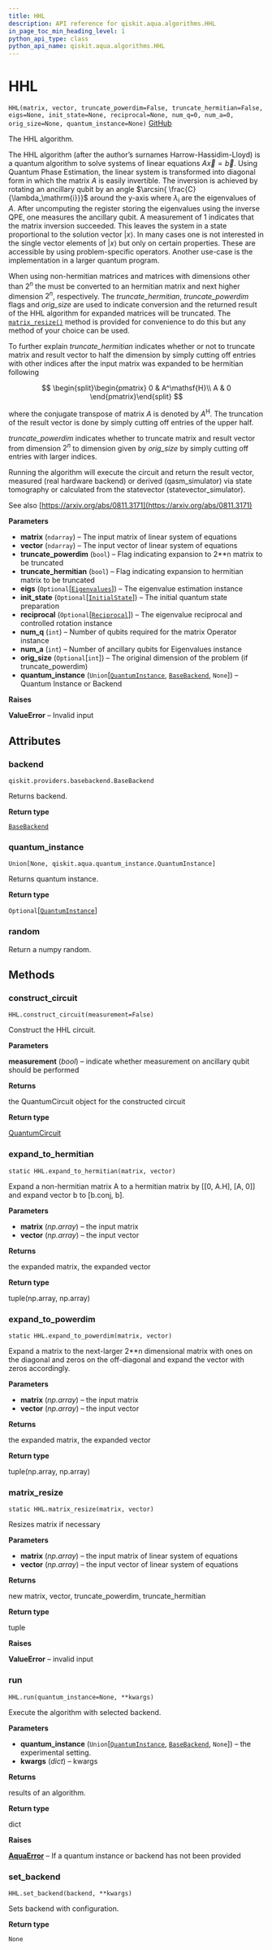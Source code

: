 ```yaml
---
title: HHL
description: API reference for qiskit.aqua.algorithms.HHL
in_page_toc_min_heading_level: 1
python_api_type: class
python_api_name: qiskit.aqua.algorithms.HHL
---
```


# HHL

<span id="qiskit.aqua.algorithms.HHL" />

`HHL(matrix, vector, truncate_powerdim=False, truncate_hermitian=False, eigs=None, init_state=None, reciprocal=None, num_q=0, num_a=0, orig_size=None, quantum_instance=None)` [GitHub](https://github.com/qiskit-community/qiskit-aqua/tree/stable/0.7/qiskit/aqua/algorithms/linear_solvers/hhl.py "view source code")

The HHL algorithm.

The HHL algorithm (after the author’s surnames Harrow-Hassidim-Lloyd) is a quantum algorithm to solve systems of linear equations $A\overrightarrow{x}=\overrightarrow{b}$. Using Quantum Phase Estimation, the linear system is transformed into diagonal form in which the matrix $A$ is easily invertible. The inversion is achieved by rotating an ancillary qubit by an angle $\arcsin{ \frac{C}{\lambda_\mathrm{i}}}$ around the y-axis where $\lambda_\mathrm{i}$ are the eigenvalues of $A$. After uncomputing the register storing the eigenvalues using the inverse QPE, one measures the ancillary qubit. A measurement of 1 indicates that the matrix inversion succeeded. This leaves the system in a state proportional to the solution vector $|x\rangle$. In many cases one is not interested in the single vector elements of $|x\rangle$ but only on certain properties. These are accessible by using problem-specific operators. Another use-case is the implementation in a larger quantum program.

When using non-hermitian matrices and matrices with dimensions other than $2^{n}$ the must be converted to an hermitian matrix and next higher dimension $2^{n}$, respectively. The *truncate\_hermitian*, *truncate\_powerdim* flags and *orig\_size* are used to indicate conversion and the returned result of the HHL algorithm for expanded matrices will be truncated. The [`matrix_resize()`](qiskit.aqua.algorithms.HHL#matrix_resize "qiskit.aqua.algorithms.HHL.matrix_resize") method is provided for convenience to do this but any method of your choice can be used.

To further explain *truncate\_hermitian* indicates whether or not to truncate matrix and result vector to half the dimension by simply cutting off entries with other indices after the input matrix was expanded to be hermitian following

$$
\begin{split}\begin{pmatrix}
0 & A^\mathsf{H}\\
A & 0
\end{pmatrix}\end{split}
$$

where the conjugate transpose of matrix $A$ is denoted by $A^\mathsf{H}$. The truncation of the result vector is done by simply cutting off entries of the upper half.

*truncate\_powerdim* indicates whether to truncate matrix and result vector from dimension $2^{n}$ to dimension given by *orig\_size* by simply cutting off entries with larger indices.

Running the algorithm will execute the circuit and return the result vector, measured (real hardware backend) or derived (qasm\_simulator) via state tomography or calculated from the statevector (statevector\_simulator).

See also [https://arxiv.org/abs/0811.3171](https://arxiv.org/abs/0811.3171)

**Parameters**

*   **matrix** (`ndarray`) – The input matrix of linear system of equations
*   **vector** (`ndarray`) – The input vector of linear system of equations
*   **truncate\_powerdim** (`bool`) – Flag indicating expansion to 2\*\*n matrix to be truncated
*   **truncate\_hermitian** (`bool`) – Flag indicating expansion to hermitian matrix to be truncated
*   **eigs** (`Optional`\[[`Eigenvalues`](qiskit.aqua.components.eigs.Eigenvalues "qiskit.aqua.components.eigs.eigs.Eigenvalues")]) – The eigenvalue estimation instance
*   **init\_state** (`Optional`\[[`InitialState`](qiskit.aqua.components.initial_states.InitialState "qiskit.aqua.components.initial_states.initial_state.InitialState")]) – The initial quantum state preparation
*   **reciprocal** (`Optional`\[[`Reciprocal`](qiskit.aqua.components.reciprocals.Reciprocal "qiskit.aqua.components.reciprocals.reciprocal.Reciprocal")]) – The eigenvalue reciprocal and controlled rotation instance
*   **num\_q** (`int`) – Number of qubits required for the matrix Operator instance
*   **num\_a** (`int`) – Number of ancillary qubits for Eigenvalues instance
*   **orig\_size** (`Optional`\[`int`]) – The original dimension of the problem (if truncate\_powerdim)
*   **quantum\_instance** (`Union`\[[`QuantumInstance`](qiskit.aqua.QuantumInstance "qiskit.aqua.quantum_instance.QuantumInstance"), [`BaseBackend`](qiskit.providers.BaseBackend "qiskit.providers.basebackend.BaseBackend"), `None`]) – Quantum Instance or Backend

**Raises**

**ValueError** – Invalid input

## Attributes

### backend

<span id="qiskit.aqua.algorithms.HHL.backend" />

`qiskit.providers.basebackend.BaseBackend`

Returns backend.

**Return type**

[`BaseBackend`](qiskit.providers.BaseBackend "qiskit.providers.basebackend.BaseBackend")

### quantum\_instance

<span id="qiskit.aqua.algorithms.HHL.quantum_instance" />

`Union[None, qiskit.aqua.quantum_instance.QuantumInstance]`

Returns quantum instance.

**Return type**

`Optional`\[[`QuantumInstance`](qiskit.aqua.QuantumInstance "qiskit.aqua.quantum_instance.QuantumInstance")]

### random

Return a numpy random.

## Methods

### construct\_circuit

<span id="qiskit.aqua.algorithms.HHL.construct_circuit" />

`HHL.construct_circuit(measurement=False)`

Construct the HHL circuit.

**Parameters**

**measurement** (*bool*) – indicate whether measurement on ancillary qubit should be performed

**Returns**

the QuantumCircuit object for the constructed circuit

**Return type**

[QuantumCircuit](qiskit.circuit.QuantumCircuit "qiskit.circuit.QuantumCircuit")

### expand\_to\_hermitian

<span id="qiskit.aqua.algorithms.HHL.expand_to_hermitian" />

`static HHL.expand_to_hermitian(matrix, vector)`

Expand a non-hermitian matrix A to a hermitian matrix by \[\[0, A.H], \[A, 0]] and expand vector b to \[b.conj, b].

**Parameters**

*   **matrix** (*np.array*) – the input matrix
*   **vector** (*np.array*) – the input vector

**Returns**

the expanded matrix, the expanded vector

**Return type**

tuple(np.array, np.array)

### expand\_to\_powerdim

<span id="qiskit.aqua.algorithms.HHL.expand_to_powerdim" />

`static HHL.expand_to_powerdim(matrix, vector)`

Expand a matrix to the next-larger 2\*\*n dimensional matrix with ones on the diagonal and zeros on the off-diagonal and expand the vector with zeros accordingly.

**Parameters**

*   **matrix** (*np.array*) – the input matrix
*   **vector** (*np.array*) – the input vector

**Returns**

the expanded matrix, the expanded vector

**Return type**

tuple(np.array, np.array)

### matrix\_resize

<span id="qiskit.aqua.algorithms.HHL.matrix_resize" />

`static HHL.matrix_resize(matrix, vector)`

Resizes matrix if necessary

**Parameters**

*   **matrix** (*np.array*) – the input matrix of linear system of equations
*   **vector** (*np.array*) – the input vector of linear system of equations

**Returns**

new matrix, vector, truncate\_powerdim, truncate\_hermitian

**Return type**

tuple

**Raises**

**ValueError** – invalid input

### run

<span id="qiskit.aqua.algorithms.HHL.run" />

`HHL.run(quantum_instance=None, **kwargs)`

Execute the algorithm with selected backend.

**Parameters**

*   **quantum\_instance** (`Union`\[[`QuantumInstance`](qiskit.aqua.QuantumInstance "qiskit.aqua.quantum_instance.QuantumInstance"), [`BaseBackend`](qiskit.providers.BaseBackend "qiskit.providers.basebackend.BaseBackend"), `None`]) – the experimental setting.
*   **kwargs** (*dict*) – kwargs

**Returns**

results of an algorithm.

**Return type**

dict

**Raises**

[**AquaError**](qiskit.aqua.AquaError "qiskit.aqua.AquaError") – If a quantum instance or backend has not been provided

### set\_backend

<span id="qiskit.aqua.algorithms.HHL.set_backend" />

`HHL.set_backend(backend, **kwargs)`

Sets backend with configuration.

**Return type**

`None`

